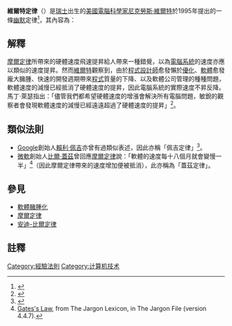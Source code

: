 {{noteTA
|G1=IT
}}
'''維爾特定律'''（{{lang-en|'''Wirth's law'''}}）是[[瑞士|瑞士]]出生的[[美國|美國]][[電腦科學家|電腦科學家]][[尼克勞斯·維爾特|尼克勞斯·維爾特]]於1995年提出的一條[[幽默|幽默]]定律<ref>{{cite journal | url=http://www.spectrum.ieee.org/semiconductors/materials/5-commandments | journal=IEEE Spectrum | title=5 Commandments | author=Philip E. Ross | accessdate=2009-06-05 | archiveurl=https://web.archive.org/web/20090624032412/http://www.spectrum.ieee.org/semiconductors/materials/5-commandments | archivedate=2009-06-24 | deadurl=yes }}</ref>，其內容為：

{{cquote|[[軟體|軟體]]變慢的速度永遠快過[[硬體|硬體]]變快的速度。|[[尼克勞斯·維爾特|尼克勞斯·維爾特]]<ref name=PleaLean>{{cite journal
|title= A Plea for Lean Software
|author= [[尼克勞斯·維爾特|Wirth, Niklaus]]
|url= http://doi.ieeecomputersociety.org/10.1109/2.348001
|accessdate= 2007-01-13
|journal= [[Computer_(magazine)|Computer]]
|volume=28
|issue=2
|pages=pp. 64–68
|doi= 10.1109/2.348001|date=February 1995}}</ref>}}

==解釋==
[[摩爾定律|摩爾定律]]所帶來的硬體速度飛速提昇給人帶來一種錯覺，以為[[電腦系統|電腦系統]]的速度亦應以類似的速度提昇。然而[[尼克勞斯·維爾特|維爾特]]觀察到，由於[[程式設計師|程式設計師]]愈發懶於[[優化|優化]]、[[軟體|軟體]]愈發龐大臃腫、快速的開發週期帶來[[程式|程式]]質量的下降、以及軟體公司管理的種種問題，軟體速度的減慢已經抵消了硬體速度的提昇，因此電腦系統的實際速度不昇反降。馬丁·萊瑟指出：「儘管我們都希望硬體速度的增漲會解決所有電腦問題，敏銳的觀察者會發現軟體速度的減慢已經遠遠超過了硬體速度的提昇」<ref name=OberonBook>
{{cite book
|title= The Oberon System User Guide and Programmer's Manual
|last= Reiser
|first=Martin
|year=1991
|isbn=0-201-54422-9
|publisher=ACM Press}}
</ref>。

==類似法則==
* [[Google|Google]]創始人[[賴利·佩吉|賴利·佩吉]]亦曾有過類似表述，因此亦稱「佩吉定律」<ref name=pagelaw>{{cite web|url=http://developers.slashdot.org/story/09/06/01/1232206/Can-Pages-Law-Be-Broken?from=rss&utm_source=feedburner&utm_medium=feed&utm_campaign=Feed%3A+Slashdot%2Fslashdot+%28Slashdot%29&utm_content=Google+International|title=Can "Page's Law" Be Broken?|publisher=[[Slashdot|Slashdot]]|accessdate=2012-01-20|archive-date=2012-07-30|archive-url=https://www.webcitation.org/69YP13Smc?url=http://developers.slashdot.org/story/09/06/01/1232206/Can-Pages-Law-Be-Broken?from=rss|dead-url=no}}</ref>。
* [[微軟|微軟]]創始人[[比爾·蓋茲|比爾·蓋茲]]曾回應[[摩爾定律|摩爾定律]]說：「軟體的速度每十八個月就會變慢一半」<ref name=gateslaw>[http://www.catb.org/jargon/html/G/Gatess-Law.htm Gates's Law]{{dead link|date=2018年4月 |bot=InternetArchiveBot |fix-attempted=yes }}, from The Jargon Lexicon, in The Jargon File (version 4.4.7).</ref>（因此摩爾定律帶來的速度增加便被抵消），此亦稱為「蓋茲定律」。

==參見==
* [[軟體臃腫化|軟體臃腫化]]
* [[摩爾定律|摩爾定律]]
* [[安迪-比爾定律|安迪-比爾定律]]

==註釋==
{{reflist}}


[[Category:經驗法則|Category:經驗法則]]
[[Category:计算机技术|Category:计算机技术]]